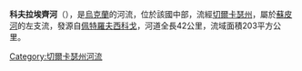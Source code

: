 '''科夫拉埃齊河'''（{{lang-uk|Ковраєць}}），是[[烏克蘭|烏克蘭]]的河流，位於該國中部，流經[[切爾卡瑟州|切爾卡瑟州]]，屬於[[蘇皮河_(第聶伯河支流)|蘇皮河]]的左支流，發源自[[佩特羅夫西科戈_(德拉比夫區)|佩特羅夫西科戈]]，河道全長42公里，流域面積203平方公里。

{{DEFAULTSORT:Ковраєць}}
[[Category:切爾卡瑟州河流|Category:切爾卡瑟州河流]]


{{Ukraine-river-stub}}